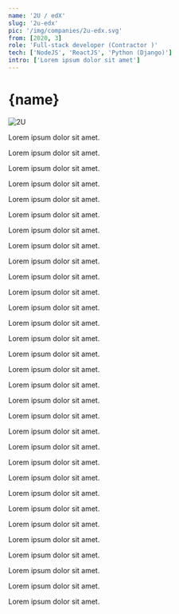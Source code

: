 ```yaml
---
name: '2U / edX'
slug: '2u-edx'
pic: '/img/companies/2u-edx.svg'
from: [2020, 3]
role: 'Full-stack developer (Contractor )'
tech: ['NodeJS', 'ReactJS', 'Python (Django)']
intro: ['Lorem ipsum dolor sit amet']
---
```


<script context="module">
</script>

# {name}

<MacFrame shadowBottom>
  <img src="/img/jobs/2u-screenshot.png" alt="2U" />
</MacFrame>

Lorem ipsum dolor sit amet.

Lorem ipsum dolor sit amet.

Lorem ipsum dolor sit amet.

Lorem ipsum dolor sit amet.

Lorem ipsum dolor sit amet.

Lorem ipsum dolor sit amet.

Lorem ipsum dolor sit amet.

Lorem ipsum dolor sit amet.

Lorem ipsum dolor sit amet.

Lorem ipsum dolor sit amet.

Lorem ipsum dolor sit amet.

Lorem ipsum dolor sit amet.

Lorem ipsum dolor sit amet.

Lorem ipsum dolor sit amet.

Lorem ipsum dolor sit amet.

Lorem ipsum dolor sit amet.

Lorem ipsum dolor sit amet.

Lorem ipsum dolor sit amet.

Lorem ipsum dolor sit amet.

Lorem ipsum dolor sit amet.

Lorem ipsum dolor sit amet.

Lorem ipsum dolor sit amet.

Lorem ipsum dolor sit amet.

Lorem ipsum dolor sit amet.

Lorem ipsum dolor sit amet.

Lorem ipsum dolor sit amet.

Lorem ipsum dolor sit amet.

Lorem ipsum dolor sit amet.

Lorem ipsum dolor sit amet.

Lorem ipsum dolor sit amet.

Lorem ipsum dolor sit amet.

